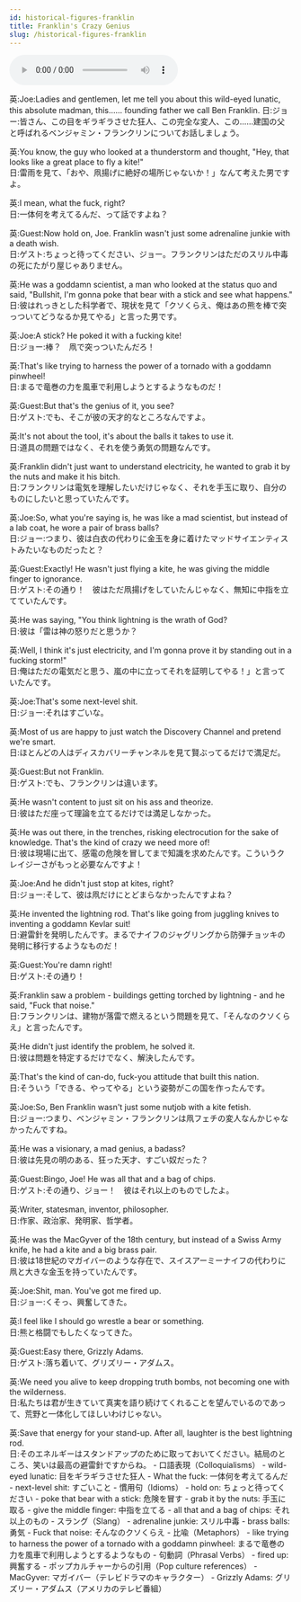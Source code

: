 ```yaml
---
id: historical-figures-franklin
title: Franklin's Crazy Genius
slug: /historical-figures-franklin
---
```


<audio controls src="audio/historical-figures-franklin.mp3"></audio>


<Tabs>
  <TabItem value="text" label="英文">
英:Joe:Ladies and gentlemen, let me tell you about this wild-eyed lunatic, this absolute madman, this…… founding father we call Ben Franklin.  
日:ジョー:皆さん、この目をギラギラさせた狂人、この完全な変人、この……建国の父と呼ばれるベンジャミン・フランクリンについてお話しましょう。

英:You know, the guy who looked at a thunderstorm and thought, "Hey, that looks like a great place to fly a kite!"  
日:雷雨を見て、「おや、凧揚げに絶好の場所じゃないか！」なんて考えた男ですよ。

英:I mean, what the fuck, right?  
日:一体何を考えてるんだ、って話ですよね？

英:Guest:Now hold on, Joe. Franklin wasn't just some adrenaline junkie with a death wish.  
日:ゲスト:ちょっと待ってください、ジョー。フランクリンはただのスリル中毒の死にたがり屋じゃありません。

英:He was a goddamn scientist, a man who looked at the status quo and said, "Bullshit, I'm gonna poke that bear with a stick and see what happens."  
日:彼はれっきとした科学者で、現状を見て「クソくらえ、俺はあの熊を棒で突っついてどうなるか見てやる」と言った男です。

英:Joe:A stick? He poked it with a fucking kite!  
日:ジョー:棒？　凧で突っついたんだろ！

英:That's like trying to harness the power of a tornado with a goddamn pinwheel!  
日:まるで竜巻の力を風車で利用しようとするようなものだ！

英:Guest:But that's the genius of it, you see?  
日:ゲスト:でも、そこが彼の天才的なところなんですよ。

英:It's not about the tool, it's about the balls it takes to use it.  
日:道具の問題ではなく、それを使う勇気の問題なんです。

英:Franklin didn't just want to understand electricity, he wanted to grab it by the nuts and make it his bitch.  
日:フランクリンは電気を理解したいだけじゃなく、それを手玉に取り、自分のものにしたいと思っていたんです。

英:Joe:So, what you're saying is, he was like a mad scientist, but instead of a lab coat, he wore a pair of brass balls?  
日:ジョー:つまり、彼は白衣の代わりに金玉を身に着けたマッドサイエンティストみたいなものだったと？

英:Guest:Exactly! He wasn't just flying a kite, he was giving the middle finger to ignorance.  
日:ゲスト:その通り！　彼はただ凧揚げをしていたんじゃなく、無知に中指を立てていたんです。

英:He was saying, "You think lightning is the wrath of God?  
日:彼は「雷は神の怒りだと思うか？

英:Well, I think it's just electricity, and I'm gonna prove it by standing out in a fucking storm!"  
日:俺はただの電気だと思う、嵐の中に立ってそれを証明してやる！」と言っていたんです。

英:Joe:That's some next-level shit.  
日:ジョー:それはすごいな。

英:Most of us are happy to just watch the Discovery Channel and pretend we're smart.  
日:ほとんどの人はディスカバリーチャンネルを見て賢ぶってるだけで満足だ。

英:Guest:But not Franklin.  
日:ゲスト:でも、フランクリンは違います。

英:He wasn't content to just sit on his ass and theorize.  
日:彼はただ座って理論を立てるだけでは満足しなかった。

英:He was out there, in the trenches, risking electrocution for the sake of knowledge. That's the kind of crazy we need more of!  
日:彼は現場に出て、感電の危険を冒してまで知識を求めたんです。こういうクレイジーさがもっと必要なんですよ！

英:Joe:And he didn't just stop at kites, right?  
日:ジョー:そして、彼は凧だけにとどまらなかったんですよね？

英:He invented the lightning rod. That's like going from juggling knives to inventing a goddamn Kevlar suit!  
日:避雷針を発明したんです。まるでナイフのジャグリングから防弾チョッキの発明に移行するようなものだ！

英:Guest:You're damn right!  
日:ゲスト:その通り！

英:Franklin saw a problem - buildings getting torched by lightning - and he said, "Fuck that noise."  
日:フランクリンは、建物が落雷で燃えるという問題を見て、「そんなのクソくらえ」と言ったんです。

英:He didn't just identify the problem, he solved it.  
日:彼は問題を特定するだけでなく、解決したんです。

英:That's the kind of can-do, fuck-you attitude that built this nation.  
日:そういう「できる、やってやる」という姿勢がこの国を作ったんです。

英:Joe:So, Ben Franklin wasn't just some nutjob with a kite fetish.  
日:ジョー:つまり、ベンジャミン・フランクリンは凧フェチの変人なんかじゃなかったんですね。

英:He was a visionary, a mad genius, a badass?  
日:彼は先見の明のある、狂った天才、すごい奴だった？

英:Guest:Bingo, Joe! He was all that and a bag of chips.  
日:ゲスト:その通り、ジョー！　彼はそれ以上のものでしたよ。

英:Writer, statesman, inventor, philosopher.  
日:作家、政治家、発明家、哲学者。

英:He was the MacGyver of the 18th century, but instead of a Swiss Army knife, he had a kite and a big brass pair.  
日:彼は18世紀のマガイバーのような存在で、スイスアーミーナイフの代わりに凧と大きな金玉を持っていたんです。

英:Joe:Shit, man. You've got me fired up.  
日:ジョー:くそっ、興奮してきた。

英:I feel like I should go wrestle a bear or something.  
日:熊と格闘でもしたくなってきた。

英:Guest:Easy there, Grizzly Adams.  
日:ゲスト:落ち着いて、グリズリー・アダムス。

英:We need you alive to keep dropping truth bombs, not becoming one with the wilderness.  
日:私たちは君が生きていて真実を語り続けてくれることを望んでいるのであって、荒野と一体化してほしいわけじゃない。

英:Save that energy for your stand-up. After all, laughter is the best lightning rod.  
日:そのエネルギーはスタンドアップのために取っておいてください。結局のところ、笑いは最高の避雷針ですからね。
  </TabItem>
  <TabItem value="word list" label="単語">
    - 口語表現（Colloquialisms）
        - wild-eyed lunatic: 目をギラギラさせた狂人
        - What the fuck: 一体何を考えてるんだ
        - next-level shit: すごいこと
    - 慣用句（Idioms）
        - hold on: ちょっと待ってください
        - poke that bear with a stick: 危険を冒す
        - grab it by the nuts: 手玉に取る
        - give the middle finger: 中指を立てる
        - all that and a bag of chips: それ以上のもの
    - スラング（Slang）
        - adrenaline junkie: スリル中毒
        - brass balls: 勇気
        - Fuck that noise: そんなのクソくらえ
    - 比喩（Metaphors）
        - like trying to harness the power of a tornado with a goddamn pinwheel: まるで竜巻の力を風車で利用しようとするようなもの
    - 句動詞（Phrasal Verbs）
        - fired up: 興奮する
    - ポップカルチャーからの引用（Pop culture references）
        - MacGyver: マガイバー（テレビドラマのキャラクター）
        - Grizzly Adams: グリズリー・アダムス（アメリカのテレビ番組）
  </TabItem>
</Tabs>